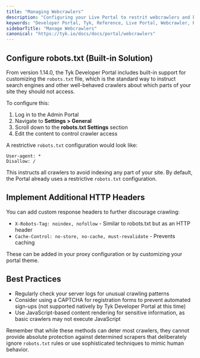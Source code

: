 ```yaml
---
title: "Managing Webcrawlers"
description: "Configuring your Live Portal to restrit webcrawlers and bots"
keywords: "Developer Portal, Tyk, Reference, Live Portal, Webcrawler, Robot, Admin"
sidebarTitle: "Manage Webcrawlers"
canonical: "https://tyk.io/docs/docs/portal/webcrawlers"
---
```


## Configure robots.txt (Built-in Solution)

From version 1.14.0, the Tyk Developer Portal includes built-in support for customizing the `robots.txt` file, which is the standard way to instruct search engines and other well-behaved crawlers about which parts of your site they should not access.

To configure this:

1. Log in to the Admin Portal
2. Navigate to **Settings > General**
3. Scroll down to the **robots.txt Settings** section
4. Edit the content to control crawler access

A restrictive `robots.txt` configuration would look like:

```
User-agent: *
Disallow: /
```

This instructs all crawlers to avoid indexing any part of your site. By default, the Portal already uses a restrictive `robots.txt` configuration.

## Implement Additional HTTP Headers

You can add custom response headers to further discourage crawling:

- `X-Robots-Tag: noindex, nofollow` - Similar to robots.txt but as an HTTP header
- `Cache-Control: no-store, no-cache, must-revalidate` - Prevents caching

These can be added in your proxy configuration or by customizing your portal theme.

## Best Practices

- Regularly check your server logs for unusual crawling patterns
- Consider using a CAPTCHA for registration forms to prevent automated sign-ups (not supported natively by Tyk Developer Portal at this time)
- Use JavaScript-based content rendering for sensitive information, as basic crawlers may not execute JavaScript

Remember that while these methods can deter most crawlers, they cannot provide absolute protection against determined scrapers that deliberately ignore `robots.txt` rules or use sophisticated techniques to mimic human behavior.